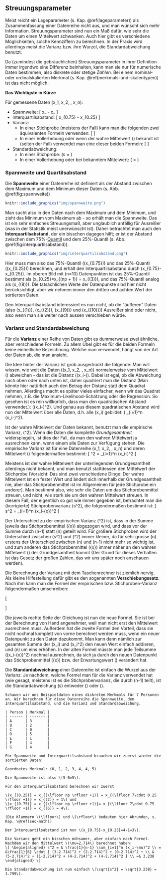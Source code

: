 ## Streuungsparameter {#sec-streuungsparameter}

Meist reicht ein Lageparameter (s. Kap. \@ref(lageparameter)) als Zusammenfassung einer Datenreihe nicht aus, und man wünscht sich mehr Information. Streuungsparameter sind nun ein Maß dafür, wie sehr die Daten um einen Mittelwert schwanken. Auch hier gibt es verschiedene Möglichkeiten, solche Kennziffern zu berechnen. In der Praxis wird allerdings meist die Varianz bzw. ihre Wurzel, die Standardabweichung benutzt.

Da (zumindest die gebräuchlichen) Streuungsparameter in ihrer Definition immer irgendwo eine Differenz beinhalten, kann man sie nur für numerische Daten bestimmen, also diskrete oder stetige *Zahlen.* Bei einem nominal- oder ordinalskalierten Merkmal (s. Kap. \@ref(merkmals-und-skalentypen)) ist das nicht möglich.

**Das Wichtigste in Kürze**

Für gemessene Daten \(x_1, x_2, \ldots, x_n\):

- Spannweite:
\[ x_\text{max} - x_\text{min} \]
- Interquartilsabstand:
\[ x_{0.75} - x_{0.25} \]
- Varianz:
    - In einer Stichprobe (meistens der Fall) kann man die folgenden zwei äquivalenten Formeln verwenden:
\[\begin{aligned} s^2 & = \frac{1}{n-1} \sum_{i=1}^n (x_i-\bar{x})^2 \\ s^2 & = \left( \frac{1}{n-1}\sum_{i=1}^n x_i^2 \right)-\frac{n}{n-1}\bar{x}^2\end{aligned}\]
    - In einer Vollerhebung oder wenn der wahre Mittelwert \(\mu\) bekannt ist (selten der Fall) verwendet man eine dieser beiden Formeln:
\[\begin{aligned} \tilde{s}^2 & = \frac{1}{n} \sum_{i=1}^n (x_i-\mu)^2 \\ \tilde{s}^2 &= \left( \frac{1}{n}\sum_{i=1}^n x_i^2 \right)-\mu^2 \end{aligned} \]
- Standardabweichung:
    - In einer Stichprobe: \(s = \sqrt{s^2}\)
    - In einer Vollerhebung oder bei bekanntem Mittelwert: \(\tilde{s} = \sqrt{\tilde{s}^2}\)
    
### Spannweite und Quartilsabstand {#sec-spannweite-iqr}

Die **Spannweite** einer Datenreihe ist definiert als der Abstand zwischen dem
Maximum und dem Minimum dieser Daten (s. Abb. \@ref(fig:spannweite))

```r
knitr::include_graphics("img/spannweite.png")
```

Man sucht also in den Daten nach dem Maximum und dem Minimum, und zieht das Minimum vom Maximum ab - so erhält man die Spannweite. Das ist ein sehr einfaches Streuungsmaß, aber unglaublich anfällig für Ausreißer (was in der Statistik meist unerwünscht ist). Daher betrachtet man auch den **Interquartilsabstand**, der ein bisschen dagegen hilft; er ist der Abstand zwischen dem 75%-[Quantil](#sec-quantile) und dem 25%-Quantil (s. Abb. \@ref(fig:interquartilsabstand)).

```r
knitr::include_graphics("img/interquartilsabstand.png")
```

Hier muss man also das 75%-Quantil (\(x_{0.75}\)) und das 25%-Quantil (\(x_{0.25}\)) berechnen, und erhält den Interquartilsabstand durch \(x_{0.75}-x_{0.25}\). Im oberen Bild mit \(n=10\) Datenpunkten ist das 25%-Quantil bestimmt als \(x_{0.25}=x_{(\lfloor np \rfloor + 1)} = x_{(3)}\), und das 75%-Quantil analog als \(x_{(8)}\). Die tatsächlichen Werte der Datenpunkte sind hier nicht berücksichtigt, aber wir nehmen immer den dritten und achten Wert der sortierten Daten.

Den Interquartilsabstand interessiert es nun nicht, ob die "äußeren" Daten (also \(x_{(1)}\), \(x_{(2)}\), \(x_{(9)}\) und \(x_{(10)}\)) Ausreißer sind oder nicht, also wenn man sie weiter nach aussen verschieben würde.

### Varianz und Standardabweichung {#sec-var-sd}

Für die **Varianz** einer Reihe von Daten gibt es dummerweise zwei ähnliche, aber verschiedene Formeln. Zu allem Übel gibt es für die beiden Formeln keine einheitliche Bezeichnung. Welche man verwendet, hängt von der Art der Daten ab, die man ansieht.

Die Idee hinter der Varianz ist grob ausgedrückt die folgende: Man will wissen, wie weit die Daten \((x_1, x_2, \ldots, x_n)\) normalerweise vom Mittelwert \(\mu\) abweichen - das ist die Distanz \((x_i-\mu)\). Dabei ist egal, ob die Abweichung nach oben oder nach unten ist, daher quadriert man die Distanz (Man könnte hier natürlich auch den Betrag der Distanz statt dem Quadrat nehmen. Allerdings macht es später vieles einfacher, wenn wir das Quadrat nehmen, z.B. die Maximum-Likelihood-Schätzung oder die Regression. So gesehen ist es rein willkürlich, dass man den quadratischen Abstand verwendet.): \((x_i-\mu)^2\). Und genau aus diesem quadratischen Abstand wird nun der Mittelwert über alle Daten, d.h. alle \(x_i\) gebildet: \(\frac{1}{n} \sum_{i=1}^n (x_i-\mu)^2\).

Ist der wahre Mittelwert der Daten bekannt, benutzt man die empirische Varianz, \(\tilde{s}^2\). Wenn die Daten die komplette *Grundgesamtheit* widerspiegeln, ist dies der Fall, da man den wahren Mittelwert ja ausrechnen kann, wenn einem alle Daten zur Verfügung stehen. Die empirische Varianz ist für eine Datenreihe \(x_1, x_2, \ldots, x_n\) und deren Mittelwert \(\mu\) folgendermaßen bestimmt:
\[ \tilde{s}^2 = \frac{1}{n} \sum_{i=1}^n (x_i-\mu)^2 \]

Meistens ist der wahre Mittelwert der unterliegenden Grundgesamtheit allerdings nicht bekannt, und man benutzt stattdessen den Mittelwert der Stichprobe (Vorsicht: Das sind zwei verschiedene Dinge: Der wahre Mittelwert ist ein fester Wert und ändert sich innerhalb der Grundgesamtheit nie, aber das Stichprobenmittel ist im Allgemeinen für jede Stichprobe ein anderer). Man bestimmt also, wie sehr die Daten um das Stichprobenmittel streuen, und nicht, wie stark sie um den wahren Mittelwert streuen. In diesem Fall, der eigentlich so gut wie immer gegeben ist, betrachtet man die (korrigierte) Stichprobenvarianz \(s^2\), die folgendermaßen bestimmt ist:
\[ s^2 = \frac{1}{n-1} \sum_{i=1}^n (x_i-\bar{x})^2 \]

Der Unterschied zu der empirischen Varianz \(\tilde{s}^2\) ist, dass in der Summe jeweils das Stichprobenmittel \(\bar{x}\) abgezogen wird, und dass vor der Summe durch \(n-1\) statt \(n\) geteilt wird. Für größere Stichproben wird der Unterschied zwischen \(s^2\) und \(\tilde{s}^2\) immer kleiner, da für sehr grosse \(n\) erstens der Unterschied zwischen \(n\) und \(n-1\) nicht mehr so wichtig ist, und zum anderen das Stichprobenmittel \(\bar{x}\) immer näher an den wahren Mittelwert \(\mu\) der Grundgesamtheit kommt (Der Grund für dieses Verhalten ist das Gesetz der großen Zahlen, das wir uns später noch anschauen werden).

Die Berechnung der Varianz mit dem Taschenrechner ist ziemlich nervig. Als kleine Hilfestellung dafür gibt es den sogenannten **Verschiebungssatz**. Nach ihm kann man die Formel der empirischen bzw. Stichproben-Varianz folgendermaßen umschreiben:

\[ \begin{array}{rclcl} \tilde{s}^2 & = & \frac{1}{n} \sum_{i=1}^n (x_i-\mu)^2 & = & \left( \frac{1}{n}\sum_{i=1}^n x_i^2 \right)-\mu^2 \\ s^2 & = & \frac{1}{n-1} \sum_{i=1}^n (x_i-\bar{x})^2 & = & \left( \frac{1}{n-1}\sum_{i=1}^n x_i^2 \right)-\frac{n}{n-1}\bar{x}^2 \end{array} \]

Die jeweils rechte Seite der Gleichung ist nun die neue Formel. Sie ist bei der Berechnung von Hand angenehmer, weil man nicht erst den Mittelwert ausrechnen muss. Außerdem hat die zweite Formel den Vorteil, dass sie nicht nochmal komplett von vorne berechnet werden muss, wenn ein neuer Datenpunkt zu den Daten dazukommt. Man kann dann nämlich zur gesamten Summe der \(x_i\) und \(x_i^2\) den neuen Wert einfach addieren, und \(n\) um eins erhöhen. In der alten Formel müsste man jede Teilsumme \((x_i-\bar{x})^2\) nochmal ausrechnen, da sich ja durch den neuen Datenpunkt das Stichprobenmittel \(\bar{x}\) bzw. der Erwartungswert \(\mu\) verändert hat.

Die **Standardabweichung** einer Datenreihe ist einfach die Wurzel aus der Varianz. Je nachdem, welche Formel man für die Varianz verwendet hat (wie gesagt, meistens ist es die Stichprobenvarianz, die durch \(n-1\) teilt), ist die Standardabweichung \(s\) entweder \(\sqrt{s^2}\) oder \(\sqrt{\tilde{s}^2}\).

```exercise

Schauen wir uns Beispieldaten eines diskreten Merkmals für 7 Personen an. Wir berechnen für diese Datenreihe die Spannweite, den Interquartilsabstand, und die Varianz und Standardabweichung.

| Person | Merkmal |
| ------ | ------- |
| A      | 3       |
| B      | 2       |
| C      | 0       |
| D      | 5       |
| E      | 1       |
| F      | 4       |
| G      | 4       |

Für Spannweite und Interquartilsabstand brauchen wir zuerst wieder die sortierten Daten:

Geordnetes Merkmal: (0, 1, 2, 3, 4, 4, 5)

Die Spannweite ist also \(5-0=5\).

Für den Interquartilsabstand berechnen wir zuerst

\(x_{(0.25)} = x_{(\lfloor np \rfloor +1)} = x_{(\lfloor 7\cdot 0.25 \rfloor +1)} = x_{(2)} = 1\) und
\(x_{(0.75)} = x_{(\lfloor np \rfloor +1)}= x_{(\lfloor 7\cdot 0.75 \rfloor +1)} = x_{(6)} = 4\).

(Die Klammern \(\lfloor\) und \(\rfloor\) bedeuten hier Abrunden, s. Kap. \@ref(sec-math))

Der Interquartilsabstand ist nun \(x_{0.75}-x_{0.25}=4-1=3\).

Die Varianz geht ein bisschen mühsamer, aber einfach nach Formel. Nachdem wir den Mittelwert \(\mu=2.714\) berechnet haben:
\[ \begin{aligned} s^2 = & \frac{1}{n-1} \sum_{i=1}^n (x_i-\mu)^2 \\ = &\frac{1}{6} \cdot [ (3-2.714)^2 + (2-2.714)^2 + (0-2.714)^2 + \\ & (5-2.714)^2 + (1-2.714)^2 + (4-2.714)^2 + (4-2.714)^2 ] \\ =& 3.238 \end{aligned} \]

Die Standardabweichung ist nun einfach \(\sqrt{s^2} = \sqrt{3.238} = 1.799\).
```
